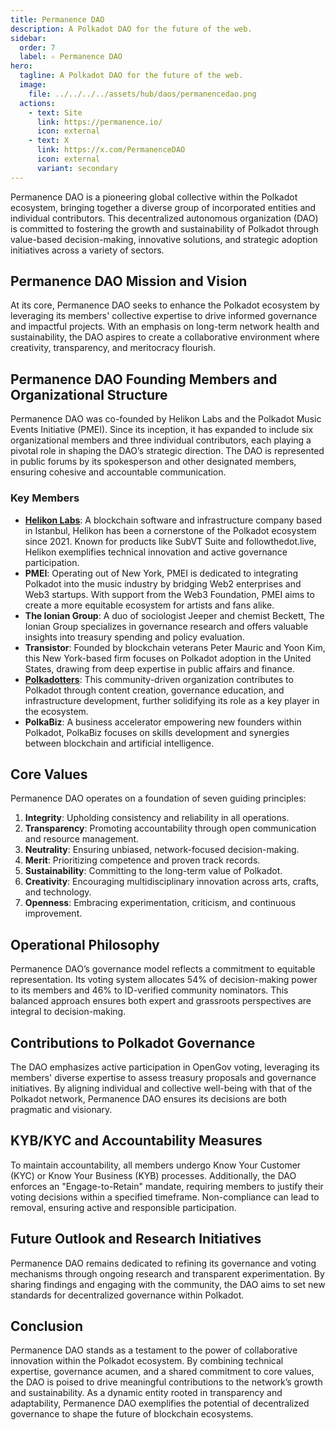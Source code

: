 ```yaml
---
title: Permanence DAO
description: A Polkadot DAO for the future of the web.
sidebar:
  order: 7
  label: ✧ Permanence DAO
hero:
  tagline: A Polkadot DAO for the future of the web.
  image: 
    file: ../../../../assets/hub/daos/permanencedao.png
  actions:
    - text: Site
      link: https://permanence.io/
      icon: external
    - text: X
      link: https://x.com/PermanenceDAO
      icon: external
      variant: secondary
---
```


Permanence DAO is a pioneering global collective within the Polkadot ecosystem, bringing together a diverse group of incorporated entities and individual contributors. This decentralized autonomous organization (DAO) is committed to fostering the growth and sustainability of Polkadot through value-based decision-making, innovative solutions, and strategic adoption initiatives across a variety of sectors.

## Permanence DAO Mission and Vision
At its core, Permanence DAO seeks to enhance the Polkadot ecosystem by leveraging its members' collective expertise to drive informed governance and impactful projects. With an emphasis on long-term network health and sustainability, the DAO aspires to create a collaborative environment where creativity, transparency, and meritocracy flourish.

## Permanence DAO Founding Members and Organizational Structure
Permanence DAO was co-founded by Helikon Labs and the Polkadot Music Events Initiative (PMEI). Since its inception, it has expanded to include six organizational members and three individual contributors, each playing a pivotal role in shaping the DAO’s strategic direction. The DAO is represented in public forums by its spokesperson and other designated members, ensuring cohesive and accountable communication.

### Key Members
- **[Helikon Labs](/club/orgs/helikon-labs/)**: A blockchain software and infrastructure company based in Istanbul, Helikon has been a cornerstone of the Polkadot ecosystem since 2021. Known for products like SubVT Suite and followthedot.live, Helikon exemplifies technical innovation and active governance participation.
- **PMEI**: Operating out of New York, PMEI is dedicated to integrating Polkadot into the music industry by bridging Web2 enterprises and Web3 startups. With support from the Web3 Foundation, PMEI aims to create a more equitable ecosystem for artists and fans alike.
- **The Ionian Group**: A duo of sociologist Jeeper and chemist Beckett, The Ionian Group specializes in governance research and offers valuable insights into treasury spending and policy evaluation.
- **Transistor**: Founded by blockchain veterans Peter Mauric and Yoon Kim, this New York-based firm focuses on Polkadot adoption in the United States, drawing from deep expertise in public affairs and finance.
- **[Polkadotters](/club/media/polkadotters/)**: This community-driven organization contributes to Polkadot through content creation, governance education, and infrastructure development, further solidifying its role as a key player in the ecosystem.
- **PolkaBiz**: A business accelerator empowering new founders within Polkadot, PolkaBiz focuses on skills development and synergies between blockchain and artificial intelligence.

## Core Values
Permanence DAO operates on a foundation of seven guiding principles:
1. **Integrity**: Upholding consistency and reliability in all operations.
2. **Transparency**: Promoting accountability through open communication and resource management.
3. **Neutrality**: Ensuring unbiased, network-focused decision-making.
4. **Merit**: Prioritizing competence and proven track records.
5. **Sustainability**: Committing to the long-term value of Polkadot.
6. **Creativity**: Encouraging multidisciplinary innovation across arts, crafts, and technology.
7. **Openness**: Embracing experimentation, criticism, and continuous improvement.

## Operational Philosophy
Permanence DAO’s governance model reflects a commitment to equitable representation. Its voting system allocates 54% of decision-making power to its members and 46% to ID-verified community nominators. This balanced approach ensures both expert and grassroots perspectives are integral to decision-making.

## Contributions to Polkadot Governance
The DAO emphasizes active participation in OpenGov voting, leveraging its members' diverse expertise to assess treasury proposals and governance initiatives. By aligning individual and collective well-being with that of the Polkadot network, Permanence DAO ensures its decisions are both pragmatic and visionary.

## KYB/KYC and Accountability Measures
To maintain accountability, all members undergo Know Your Customer (KYC) or Know Your Business (KYB) processes. Additionally, the DAO enforces an "Engage-to-Retain" mandate, requiring members to justify their voting decisions within a specified timeframe. Non-compliance can lead to removal, ensuring active and responsible participation.

## Future Outlook and Research Initiatives
Permanence DAO remains dedicated to refining its governance and voting mechanisms through ongoing research and transparent experimentation. By sharing findings and engaging with the community, the DAO aims to set new standards for decentralized governance within Polkadot.

## Conclusion
Permanence DAO stands as a testament to the power of collaborative innovation within the Polkadot ecosystem. By combining technical expertise, governance acumen, and a shared commitment to core values, the DAO is poised to drive meaningful contributions to the network’s growth and sustainability. As a dynamic entity rooted in transparency and adaptability, Permanence DAO exemplifies the potential of decentralized governance to shape the future of blockchain ecosystems.
